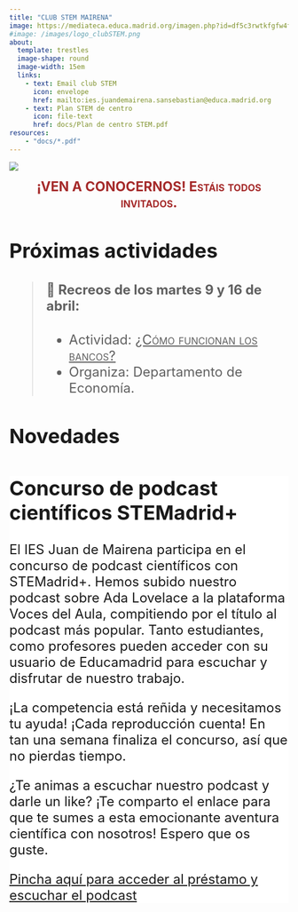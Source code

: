 ```yaml
---
title: "CLUB STEM MAIRENA"
image: https://mediateca.educa.madrid.org/imagen.php?id=df5c3rwtkfgfw4fv&type=2&m=550
#image: /images/logo_clubSTEM.png
about: 
  template: trestles
  image-shape: round
  image-width: 15em
  links: 
    - text: Email club STEM
      icon: envelope
      href: mailto:ies.juandemairena.sansebastian@educa.madrid.org
    - text: Plan STEM de centro
      icon: file-text
      href: docs/Plan de centro STEM.pdf
resources:
    - "docs/*.pdf"
---
```


![](images/juanDeMairena-01.png){fig-alt="Foto entrada IES Juan de Mairena"}

<center><font size=+2><font color="brown">[**¡VEN A CONOCERNOS! Estáis todos invitados.**]{.smallcaps}</font></center>

## Próximas actividades

> #### 💸 Recreos de los martes 9 y 16 de abril:
>
> -   Actividad: [[¿Cómo funcionan los bancos?]{.underline}]{.smallcaps}
> -   Organiza: Departamento de Economía.

## Novedades

::: {.callout-important style="background: white"}
## Concurso de podcast científicos STEMadrid+

El IES Juan de Mairena participa en el concurso de podcast científicos con STEMadrid+. Hemos subido nuestro podcast sobre Ada Lovelace a la plataforma Voces del Aula, compitiendo por el título al podcast más popular. Tanto estudiantes, como profesores pueden acceder con su usuario de Educamadrid para escuchar y disfrutar de nuestro trabajo.

¡La competencia está reñida y necesitamos tu ayuda! ¡Cada reproducción cuenta! En tan una semana finaliza el concurso, así que no pierdas tiempo.

¿Te animas a escuchar nuestro podcast y darle un like? ¡Te comparto el enlace para que te sumes a esta emocionante aventura científica con nosotros! Espero que os guste.

[Pincha aquí para acceder al préstamo y escuchar el podcast](https://stemadridplus.educa.madrid.org/info/caminantes-del-mas-alla-ada-lovelace-00201163)

:::

<!-- ::: {.callout-important style="background: white"} -->

<!-- ## Para los martes 19 de diciembre de 2023 -->

<!-- Material necesario: -->

<!-- -   Tijeras. -->

<!-- -   Pegamento o cola blanca. -->

<!-- -   Una huevera vacía, de una docena de huevos distribuidos en dos filas de seis. -->

<!-- Si no dispones de alguno de estos materiales, se administrarán en el taller. -->

<!-- ::: -->
